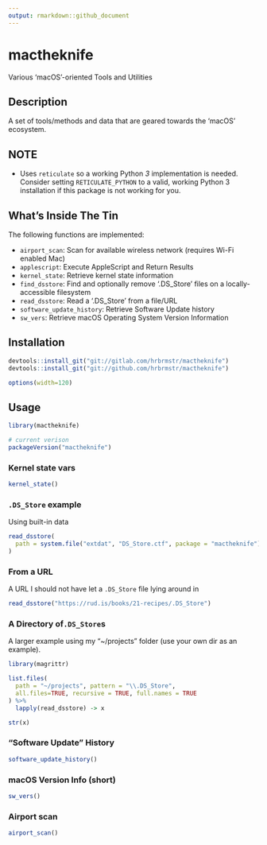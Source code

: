 ```yaml
---
output: rmarkdown::github_document
---
```


# mactheknife

Various 'macOS'-oriented Tools and Utilities

## Description

A set of tools/methods and data that are geared towards the 'macOS' ecosystem.

## NOTE

- Uses `reticulate` so a working Python *3* implementation is needed. Consider setting `RETICULATE_PYTHON` to a valid, working Python 3 installation if this package is not working for you.

## What's Inside The Tin

The following functions are implemented:

- `airport_scan`:	Scan for available wireless network (requires Wi-Fi enabled Mac)
- `applescript`:	Execute AppleScript and Return Results
- `kernel_state`:	Retrieve kernel state information
- `find_dsstore`:	Find and optionally remove '.DS_Store' files on a locally-accessible filesystem
- `read_dsstore`:	Read a '.DS_Store' from a file/URL
- `software_update_history`:	Retrieve Software Update history
- `sw_vers`:	Retrieve macOS Operating System Version Information

## Installation

```r
devtools::install_git("git://gitlab.com/hrbrmstr/mactheknife")
devtools::install_git("git://github.com/hrbrmstr/mactheknife")
```

```r
options(width=120)
```

## Usage

```r
library(mactheknife)

# current verison
packageVersion("mactheknife")

```

### Kernel state vars

```r
kernel_state()
```

### `.DS_Store` example 

Using built-in data

```r
read_dsstore(
  path = system.file("extdat", "DS_Store.ctf", package = "mactheknife")
)
```

### From a URL

A URL I should not have let a `.DS_Store` file lying around in

```r
read_dsstore("https://rud.is/books/21-recipes/.DS_Store")
```

### A Directory of`.DS_Store`s

A larger example using my "~/projects" folder (use your own dir as an example).

```r
library(magrittr)

list.files(
  path = "~/projects", pattern = "\\.DS_Store", 
  all.files=TRUE, recursive = TRUE, full.names = TRUE
) %>% 
  lapply(read_dsstore) -> x

str(x)
```

### "Software Update" History

```r
software_update_history()
```


### macOS Version Info (short)

```r
sw_vers()
```

### Airport scan

```r
airport_scan()
```

